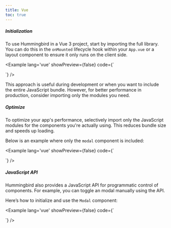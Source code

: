 ```yaml
---
title: Vue
toc: true
---
```


##### Initialization

To use Hummingbird in a Vue 3 project, start by importing the full library. You can do this in the `onMounted` lifecycle hook within your `App.vue` or a layout component to ensure it only runs on the client side.

<Example lang='vue' showPreview={false} 
  code={`<script setup>

  // Initialize Hummingbird
  onMounted(() => {
    import('@hummingbirdui/hummingbird')
  })
  </script>

  <template>
    ...
  </template>`} />

This approach is useful during development or when you want to include the entire JavaScript bundle. However, for better performance in production, consider importing only the modules you need.

##### Optimize

To optimize your app's performance, selectively import only the JavaScript modules for the components you're actually using. This reduces bundle size and speeds up loading.

Below is an example where only the `modal` component is included:

<Example lang='vue' showPreview={false} 
  code={`<script setup>

  onMounted(() => {
    // import('@hummingbirdui/hummingbird/lib/esm/scripts/alert');
    // import('@hummingbirdui/hummingbird/lib/esm/scripts/button');
    // import('@hummingbirdui/hummingbird/lib/esm/scripts/carousel');
    // import('@hummingbirdui/hummingbird/lib/esm/scripts/collapse');
    // import('@hummingbirdui/hummingbird/lib/esm/scripts/dropdown');
    import('@hummingbirdui/hummingbird/lib/esm/scripts/modal');
    // import('@hummingbirdui/hummingbird/lib/esm/scripts/offcanvas');
    // import('@hummingbirdui/hummingbird/lib/esm/scripts/popover');
    // import('@hummingbirdui/hummingbird/lib/esm/scripts/scrollspy');
    // import('@hummingbirdui/hummingbird/lib/esm/scripts/tab');
    // import('@hummingbirdui/hummingbird/lib/esm/scripts/toast');
    // import('@hummingbirdui/hummingbird/lib/esm/scripts/tooltip');
  })
  </script>

  <template>
    ...
  </template>`} />


##### JavaScript API

Hummingbird also provides a JavaScript API for programmatic control of components. For example, you can toggle an modal manually using the API.

Here’s how to initialize and use the `Modal` component:

<Example lang='vue' showPreview={false} 
  code={`<script>

  onMounted(() => {
    const myModal = new Modal('.modal');
    const openBtn = document.querySelector('[data-open-demo-modal]');

    openBtn.addEventListener('click', () => {
      myModal.toggle();
    })
  })
  </script>

  <template>
    <button class="btn btn-primary" data-open-demo-modal>Toggle Modal</button>
    <div class="modal"> ... </div>
  </template>`} />
